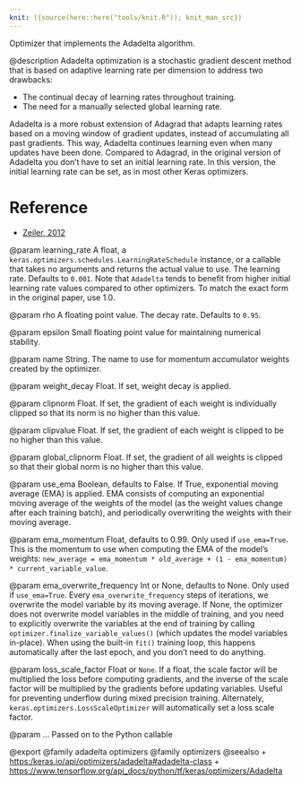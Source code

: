 ```yaml
---
knit: ({source(here::here("tools/knit.R")); knit_man_src})
---
```

Optimizer that implements the Adadelta algorithm.

@description
Adadelta optimization is a stochastic gradient descent method that is based
on adaptive learning rate per dimension to address two drawbacks:

- The continual decay of learning rates throughout training.
- The need for a manually selected global learning rate.

Adadelta is a more robust extension of Adagrad that adapts learning rates
based on a moving window of gradient updates, instead of accumulating all
past gradients. This way, Adadelta continues learning even when many updates
have been done. Compared to Adagrad, in the original version of Adadelta you
don't have to set an initial learning rate. In this version, the initial
learning rate can be set, as in most other Keras optimizers.

# Reference
- [Zeiler, 2012](http://arxiv.org/abs/1212.5701)

@param learning_rate
A float, a
`keras.optimizers.schedules.LearningRateSchedule` instance, or
a callable that takes no arguments and returns the actual value to
use. The learning rate. Defaults to `0.001`. Note that `Adadelta`
tends to benefit from higher initial learning rate values compared
to other optimizers. To match the exact form in the original paper,
use 1.0.

@param rho
A floating point value. The decay rate. Defaults to `0.95`.

@param epsilon
Small floating point value for maintaining numerical stability.

@param name
String. The name to use
for momentum accumulator weights created by
the optimizer.

@param weight_decay
Float. If set, weight decay is applied.

@param clipnorm
Float. If set, the gradient of each weight is individually
clipped so that its norm is no higher than this value.

@param clipvalue
Float. If set, the gradient of each weight is clipped to be
no higher than this value.

@param global_clipnorm
Float. If set, the gradient of all weights is clipped
so that their global norm is no higher than this value.

@param use_ema
Boolean, defaults to False. If True, exponential moving average
(EMA) is applied. EMA consists of computing an exponential moving
average of the weights of the model (as the weight values change after
each training batch), and periodically overwriting the weights with
their moving average.

@param ema_momentum
Float, defaults to 0.99. Only used if `use_ema=True`.
This is the momentum to use when computing
the EMA of the model's weights:
`new_average = ema_momentum * old_average + (1 - ema_momentum) *
current_variable_value`.

@param ema_overwrite_frequency
Int or None, defaults to None. Only used if
`use_ema=True`. Every `ema_overwrite_frequency` steps of iterations,
we overwrite the model variable by its moving average.
If None, the optimizer
does not overwrite model variables in the middle of training, and you
need to explicitly overwrite the variables at the end of training
by calling `optimizer.finalize_variable_values()`
(which updates the model
variables in-place). When using the built-in `fit()` training loop,
this happens automatically after the last epoch,
and you don't need to do anything.

@param loss_scale_factor
Float or `None`. If a float, the scale factor will
be multiplied the loss before computing gradients, and the inverse of
the scale factor will be multiplied by the gradients before updating
variables. Useful for preventing underflow during mixed precision
training. Alternately, `keras.optimizers.LossScaleOptimizer` will
automatically set a loss scale factor.

@param ...
Passed on to the Python callable

@export
@family adadelta optimizers
@family optimizers
@seealso
+ <https:/keras.io/api/optimizers/adadelta#adadelta-class>
+ <https://www.tensorflow.org/api_docs/python/tf/keras/optimizers/Adadelta>
